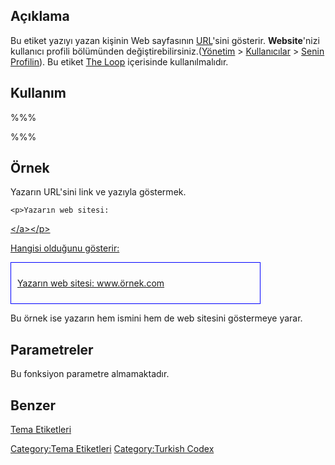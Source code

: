 == Açıklama ==

Bu etiket yazıyı yazan kişinin Web sayfasının [[Glossary#URI and URL|URL]]'sini  gösterir.  '''Website''''nizi kullanıcı profili bölümünden değiştirebilirsiniz.([[Administration_Panels|Yönetim]] > [[Administration_Panels#Your_Profile|Kullanıcılar]] > [[Your_Profile_SubPanel|Senin Profilin]]). Bu etiket [[The Loop]] içerisinde kullanılmalıdır.

== Kullanım ==

%%% <?php the_author_url(); ?> %%%

== Örnek ==

Yazarın URL'sini link ve yazıyla göstermek.

 &lt;p&gt;Yazarın web sitesi: 
 <a href="<?php the_author_url(); ?>"><?php the_author_url(); ?>&lt;/a&gt;&lt;/p&gt;

Hangisi olduğunu gösterir:

<div style="border:1px solid blue; padding:10px; width: 75%">Yazarın web sitesi: [[Template_Tags/the_author_url#Example|www.örnek.com]]</div>

Bu örnek ise yazarın hem ismini hem de web sitesini göstermeye yarar.

 <?php if (get_the_author_url()) { ?><a href="<?php the_author_url(); ?>"><?php the_author(); ?></a><?php } else { the_author(); } ?>

== Parametreler ==

Bu fonksiyon parametre almamaktadır.

== Benzer ==
{{Etiketler Yazar Etiketleri}}

[[tr:Tema_Etiketleri|Tema Etiketleri]]
[[Category:Tema Etiketleri]]
[[Category:Turkish Codex]]